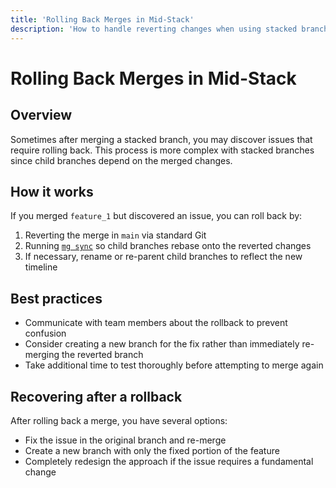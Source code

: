 ```yaml
---
title: 'Rolling Back Merges in Mid-Stack'
description: 'How to handle reverting changes when using stacked branches'
---
```


# Rolling Back Merges in Mid-Stack

## Overview

Sometimes after merging a stacked branch, you may discover issues that require rolling back. This process is more complex with stacked branches since child branches depend on the merged changes.

## How it works

If you merged `feature_1` but discovered an issue, you can roll back by:

1. Reverting the merge in `main` via standard Git
2. Running [`mg sync`](/reference/mg-sync) so child branches rebase onto the reverted changes
3. If necessary, rename or re-parent child branches to reflect the new timeline

## Best practices

- Communicate with team members about the rollback to prevent confusion
- Consider creating a new branch for the fix rather than immediately re-merging the reverted branch
- Take additional time to test thoroughly before attempting to merge again

## Recovering after a rollback

After rolling back a merge, you have several options:

- Fix the issue in the original branch and re-merge
- Create a new branch with only the fixed portion of the feature
- Completely redesign the approach if the issue requires a fundamental change
